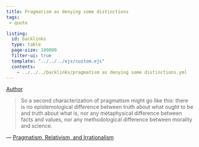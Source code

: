 ```yaml
---
title: Pragmatism as denying some distinctions
tags:
 - quote

listing:
  id: backlinks
  type: table
  page-size: 100000
  filter-ui: true
  template: "../../../ejs/custom.ejs"
  contents:
    - ../../../backlinks/pragmatism as denying some distinctions.yml
---
```


[Author](/docs/phil/people/Richard Rorty.html)

> So a second characterization of pragmatism might go like this: there is no epistemological difference between truth about what ought to be and truth about what is, nor any metaphysical difference between facts and values, nor any methodological difference between morality and science.


 — [Pragmatism, Relativism, and Irrationalism](/docs/phil/works/Pragmatism, Relativism, and Irrationalism.html)
